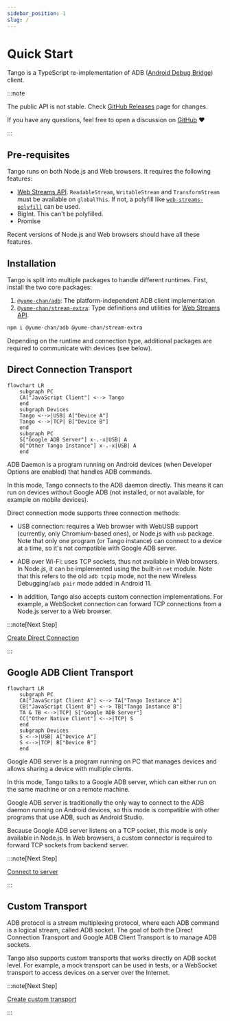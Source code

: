 ```yaml
---
sidebar_position: 1
slug: /
---
```



# Quick Start

Tango is a TypeScript re-implementation of ADB ([Android Debug Bridge](https://developer.android.com/studio/command-line/adb)) client.

:::note

The public API is not stable. Check [GitHub Releases](https://www.github.com/yume-chan/ya-webadb/releases) page for changes.

If you have any questions, feel free to open a discussion on [GitHub](https://www.github.com/yume-chan/ya-webadb/discussions) :heart:

:::

## Pre-requisites

Tango runs on both Node.js and Web browsers. It requires the following features:

* [Web Streams API](https://developer.mozilla.org/en-US/docs/Web/API/Streams_API). `ReadableStream`, `WritableStream` and `TransformStream` must be available on `globalThis`. If not, a polyfill like [`web-streams-polyfill`](https://www.npmjs.com/package/web-streams-polyfill) can be used.
* BigInt. This can't be polyfilled.
* Promise

Recent versions of Node.js and Web browsers should have all these features.

## Installation

Tango is split into multiple packages to handle different runtimes. First, install the two core packages:

1. [`@yume-chan/adb`](https://www.npmjs.com/package/@yume-chan/adb): The platform-independent ADB client implementation
2. [`@yume-chan/stream-extra`](https://www.npmjs.com/package/@yume-chan/stream-extra): Type definitions and utilities for [Web Streams API](https://developer.mozilla.org/en-US/docs/Web/API/Streams_API).

```sh npm2yarn
npm i @yume-chan/adb @yume-chan/stream-extra
```

Depending on the runtime and connection type, additional packages are required to communicate with devices (see below).

## Direct Connection Transport

```mermaid
flowchart LR
    subgraph PC
    CA["JavaScript Client"] <--> Tango
    end
    subgraph Devices
    Tango <-->|USB| A["Device A"]
    Tango <-->|TCP| B["Device B"]
    end
    subgraph PC
    S["Google ADB Server"] x-.-x|USB| A
    O["Other Tango Instance"] x-.-x|USB| A
    end
```

ADB Daemon is a program running on Android devices (when Developer Options are enabled) that handles ADB commands.

In this mode, Tango connects to the ADB daemon directly. This means it can run on devices without Google ADB (not installed, or not available, for example on mobile devices).

Direct connection mode supports three connection methods:

* USB connection: requires a Web browser with WebUSB support (currently, only Chromium-based ones), or Node.js with `usb` package. Note that only one program (or Tango instance) can connect to a device at a time, so it's not compatible with Google ADB server.
* ADB over Wi-Fi: uses TCP sockets, thus not available in Web browsers. In Node.js, it can be implemented using the built-in `net` module. Note that this refers to the old `adb tcpip` mode, not the new Wireless Debugging/`adb pair` mode added in Android 11.

* In addition, Tango also accepts custom connection implementations. For example, a WebSocket connection can forward TCP connections from a Node.js server to a Web browser.

:::note[Next Step]

[Create Direct Connection](./daemon/index.mdx)

:::

## Google ADB Client Transport

```mermaid
flowchart LR
    subgraph PC
    CA["JavaScript Client A"] <--> TA["Tango Instance A"]
    CB["JavaScript Client B"] <--> TB["Tango Instance B"]
    TA & TB <-->|TCP| S["Google ADB Server"]
    CC["Other Native Client"] <-->|TCP| S
    end
    subgraph Devices
    S <-->|USB| A["Device A"]
    S <-->|TCP| B["Device B"]
    end
```

Google ADB server is a program running on PC that manages devices and allows sharing a device with multiple clients.

In this mode, Tango talks to a Google ADB server, which can either run on the same machine or on a remote machine.

Google ADB server is traditionally the only way to connect to the ADB daemon running on Android devices, so this mode is compatible with other programs that use ADB, such as Android Studio.

Because Google ADB server listens on a TCP socket, this mode is only available in Node.js. In Web browsers, a custom connector is required to forward TCP sockets from backend server.

:::note[Next Step]

[Connect to server](./server/connection.mdx)

:::

## Custom Transport

ADB protocol is a stream multiplexing protocol, where each ADB command is a logical stream, called ADB socket. The goal of both the Direct Connection Transport and Google ADB Client Transport is to manage ADB sockets.

Tango also supports custom transports that works directly on ADB socket level. For example, a mock transport can be used in tests, or a WebSocket transport to access devices on a server over the Internet.

:::note[Next Step]

[Create custom transport](./custom-transport.mdx)

:::
